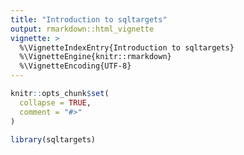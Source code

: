 ```yaml
---
title: "Introduction to sqltargets"
output: rmarkdown::html_vignette
vignette: >
  %\VignetteIndexEntry{Introduction to sqltargets}
  %\VignetteEngine{knitr::rmarkdown}
  %\VignetteEncoding{UTF-8}
---
```


```r
knitr::opts_chunk$set(
  collapse = TRUE,
  comment = "#>"
)
```

```r
library(sqltargets)
```
